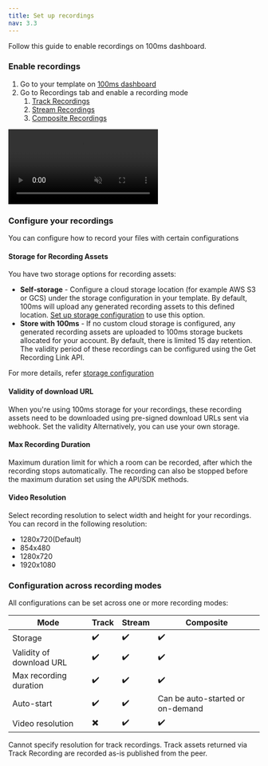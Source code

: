 ```yaml
---
title: Set up recordings
nav: 3.3
---
```


Follow this guide to enable recordings on 100ms dashboard.

<StepsContainer id="recording-setup">

### Enable recordings

1. Go to your template on [100ms dashboard](https://dashboard.100ms.live/login)
2. Go to Recordings tab and enable a recording mode
    1. [Track Recordings](/get-started/v2/get-started/features/recordings/recording-modes/track-recordings) 
    2. [Stream Recordings](/get-started/v2/get-started/features/recordings/recording-modes/stream-recording)
    3. [Composite Recordings](/get-started/v2/get-started/features/recordings/recording-modes/composite-recordings) 

<video loop="true" autoplay="true"  id="vid" muted>
<source src="/docs/guides/setup.mp4" type="video/mp4" />
</video>

### Configure your recordings
You can configure how to record your files with certain configurations

#### Storage for Recording Assets
You have two storage options for recording assets:
- **Self-storage** - Configure a cloud storage location (for example AWS S3 or GCS) under the storage configuration in your template. By default, 100ms will upload any generated recording assets to this defined location. [Set up storage configuration](/get-started/v2/get-started/features/recordings/recording-assets/storage-configuration) to use this option.
- **Store with 100ms** - If no custom cloud storage is configured, any generated recording assets are uploaded to 100ms storage buckets allocated for your account. By default, there is limited 15 day retention. The validity period of these recordings can be configured using the Get Recording Link API. <br/>

For more details, refer [storage configuration](http://localhost:4000/docs/get-started/v2/get-started/features/recordings/recording-assets/storage-configuration)

#### Validity of download URL
When you're using 100ms storage for your recordings, these recording assets need to be downloaded using pre-signed download URLs sent via webhook. Set the validity  Alternatively, you can use your own storage.

#### Max Recording Duration
Maximum duration limit for which a room can be recorded, after which the recording stops automatically. The recording can also be stopped before the maximum duration set using the API/SDK methods.

#### Video Resolution
Select recording resolution to select width and height for your recordings. You can record in the following resolution: 
- 1280x720(Default) 
- 854x480 
- 1280x720 
- 1920x1080 


### Configuration across recording modes
All configurations can be set across one or more recording modes:

| Mode | Track | Stream | Composite |
| --- | --- | --- | --- |
| Storage | ✔️ | ✔️ | ✔️ |
| Validity of download URL | ✔️ | ✔️ | ✔️ |
| Max recording duration | ✔️ | ✔️ |✔️  |
| Auto-start | ✔️| ✔️ | Can be auto-started or on-demand |
| Video resolution | ✖️ | ✔️ | ✔️ |

<Note>
Cannot specify resolution for track recordings. Track assets returned via Track Recording are recorded as-is published from the peer.
</Note>


</StepsContainer>
